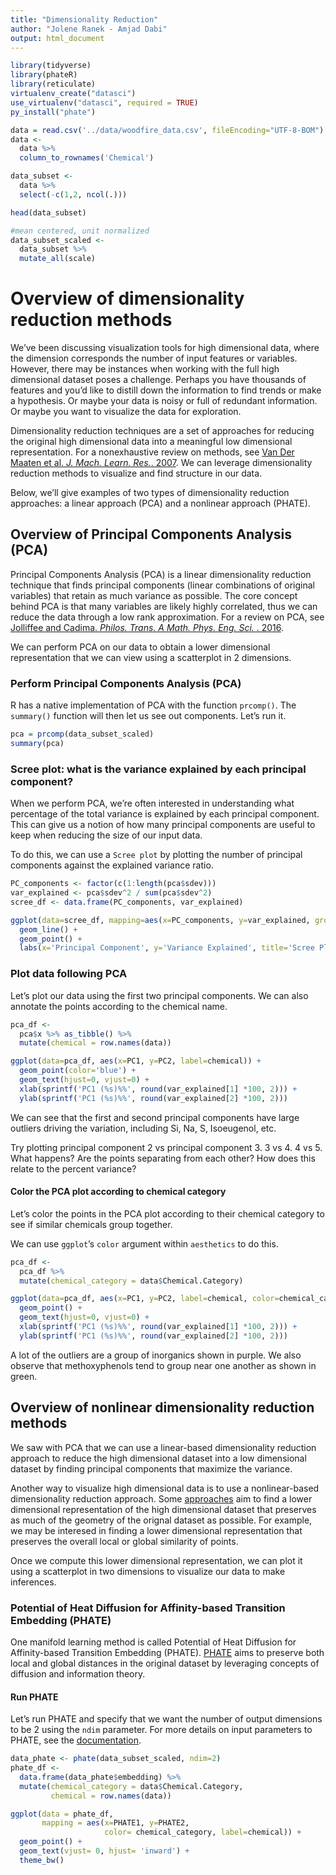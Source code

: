 ```yaml
---
title: "Dimensionality Reduction"
author: "Jolene Ranek - Amjad Dabi"
output: html_document
---
```



```r
library(tidyverse)
library(phateR)
library(reticulate)
virtualenv_create("datasci")
use_virtualenv("datasci", required = TRUE)
py_install("phate")
```


```r
data = read.csv('../data/woodfire_data.csv', fileEncoding="UTF-8-BOM")
data <-
  data %>% 
  column_to_rownames('Chemical')

data_subset <-
  data %>% 
  select(-c(1,2, ncol(.)))

head(data_subset)
```

```r
#mean centered, unit normalized
data_subset_scaled <-
  data_subset %>% 
  mutate_all(scale)
```

# Overview of dimensionality reduction methods

We've been discussing visualization tools for high dimensional data, where the dimension corresponds the number of input features or variables. However, there may be instances when working with the full high dimensional dataset poses a challenge. Perhaps you have thousands of features and you'd like to distill down the information to find trends or make a hypothesis. Or maybe your data is noisy or full of redundant information. Or maybe you want to visualize the data for exploration.

Dimensionality reduction techniques are a set of approaches for reducing the original high dimensional data into a meaningful low dimensional representation. For a nonexhaustive review on methods, see [Van Der Maaten et al. _J. Mach. Learn. Res._. 2007](https://www.researchgate.net/publication/228657549_Dimensionality_Reduction_A_Comparative_Review). We can leverage dimensionality reduction methods to visualize and find structure in our data.

Below, we'll give examples of two types of dimensionality reduction approaches: a linear approach (PCA) and a nonlinear approach (PHATE).

## Overview of Principal Components Analysis (PCA)

Principal Components Analysis (PCA) is a linear dimensionality reduction technique that finds principal components (linear combinations of original variables) that retain as much variance as possible. The core concept behind PCA is that many variables are likely highly correlated, thus we can reduce the data through a low rank approximation. 
For a review on PCA, see [Jolliffee and Cadima. _Philos. Trans. A Math. Phys. Eng. Sci._ . 2016 ](https://doi.org/10.1098/rsta.2015.0202).


We can perform PCA on our data to obtain a lower dimensional representation that we can view using a scatterplot in 2 dimensions.

### Perform Principal Components Analysis (PCA)
R has a native implementation of PCA with the function `prcomp()`. The `summary()` function will then let us see out components. Let's run it.

```r
pca = prcomp(data_subset_scaled)
summary(pca)
```
### Scree plot: what is the variance explained by each principal component? 
When we perform PCA, we're often interested in understanding what percentage of the total variance is explained by each principal component. This can give us a notion of how many principal components are useful to keep when reducing the size of our input data.

To do this, we can use a `Scree plot` by plotting the number of principal components against the explained variance ratio.

```r
PC_components <- factor(c(1:length(pca$sdev))) 
var_explained <- pca$sdev^2 / sum(pca$sdev^2)
scree_df <- data.frame(PC_components, var_explained)

ggplot(data=scree_df, mapping=aes(x=PC_components, y=var_explained, group=1)) +
  geom_line() +
  geom_point() +
  labs(x='Principal Component', y='Variance Explained', title='Scree Plot')

```

### Plot data following PCA

Let's plot our data using the first two principal components. We can also annotate the points according to the chemical name. 

```r
pca_df <- 
  pca$x %>% as_tibble() %>% 
  mutate(chemical = row.names(data))

ggplot(data=pca_df, aes(x=PC1, y=PC2, label=chemical)) +
  geom_point(color='blue') +
  geom_text(hjust=0, vjust=0) +
  xlab(sprintf('PC1 (%s)%%', round(var_explained[1] *100, 2))) +
  ylab(sprintf('PC1 (%s)%%', round(var_explained[2] *100, 2)))
```

We can see that the first and second principal components have large outliers driving the variation, including Si, Na, S, Isoeugenol, etc. 

Try plotting principal component 2 vs principal component 3. 3 vs 4. 4 vs 5. What happens? Are the points separating from each other? How does this relate to the percent variance? 

#### Color the PCA plot according to chemical category

Let's color the points in the PCA plot according to their chemical category to see if similar chemicals group together.

We can use `ggplot`'s `color` argument within `aesthetics` to do this.

```r
pca_df <-
  pca_df %>% 
  mutate(chemical_category = data$Chemical.Category)

ggplot(data=pca_df, aes(x=PC1, y=PC2, label=chemical, color=chemical_category)) +
  geom_point() +
  geom_text(hjust=0, vjust=0) +
  xlab(sprintf('PC1 (%s)%%', round(var_explained[1] *100, 2))) +
  ylab(sprintf('PC1 (%s)%%', round(var_explained[2] *100, 2)))
```

A lot of the outliers are a group of inorganics shown in purple. We also observe that methoxyphenols tend to group near one another as shown in green.

## Overview of nonlinear dimensionality reduction methods

We saw with PCA that we can use a linear-based dimensionality reduction approach to reduce the high dimensional dataset into a low dimensional dataset by finding principal components that maximize the variance.

Another way to visualize high dimensional data is to use a nonlinear-based dimensionality reduction approach. Some [approaches](https://scikit-learn.org/stable/modules/manifold.html) aim to find a lower dimensional representation of the high dimensional dataset that preserves as much of the geometry of the orignal dataset as possible. For example, we may be interesed in finding a lower dimensional representation that preserves the overall local or global similarity of points. 


Once we compute this lower dimensional representation, we can plot it using a scatterplot in two dimensions to visualize our data to make inferences.

### Potential of Heat Diffusion for Affinity-based Transition Embedding (PHATE)

One manifold learning method is called Potential of Heat Diffusion for Affinity-based Transition Embedding (PHATE). [PHATE](https://doi.org/10.1038/s41587-019-0336-3) aims to preserve both local and global distances in the original dataset by leveraging concepts of diffusion and information theory. 

#### Run PHATE

Let's run PHATE and specify that we want the number of output dimensions to be 2 using the `ndim` parameter. For more details on input parameters to PHATE, see the [documentation](https://github.com/KrishnaswamyLab/phateR/blob/master/README.md).

```r

data_phate <- phate(data_subset_scaled, ndim=2)
phate_df <- 
  data.frame(data_phate$embedding) %>% 
  mutate(chemical_category = data$Chemical.Category,
         chemical = row.names(data))

ggplot(data = phate_df, 
       mapping = aes(x=PHATE1, y=PHATE2, 
                     color= chemical_category, label=chemical)) +
  geom_point() +
  geom_text(vjust= 0, hjust= 'inward') +
  theme_bw()

```

